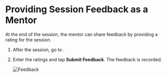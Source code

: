 
# Providing Session Feedback as a Mentor

At the end of the session, the mentor can share feedback by providing a rating for the session. 

1. After the session, go to <PartialExample mentored />.

2. Enter the ratings and tap <b>Submit Feedback</b>. The feedback is recorded.

   ![Feedback](media/host-feedback-form.PNG) 

